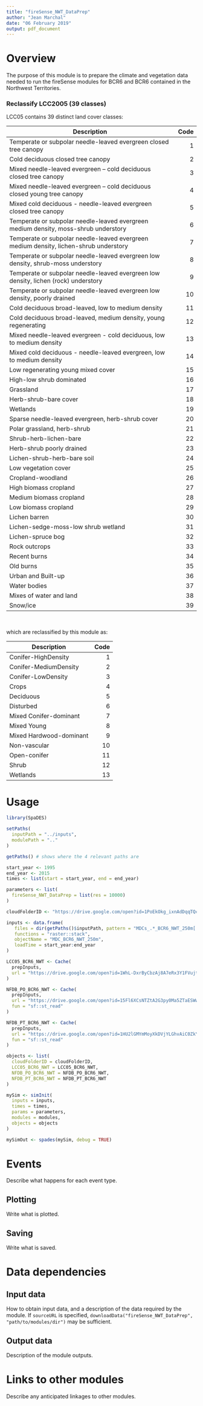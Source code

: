 ```yaml
---
title: "fireSense_NWT_DataPrep"
author: "Jean Marchal"
date: "06 February 2019"
output: pdf_document
---
```


# Overview
The purpose of this module is to prepare the climate and vegetation data needed to run the fireSense modules for BCR6 and BCR6 contained in the Northwest Territories.

### Reclassify LCC2005 (39 classes)
LCC05 contains 39 distinct land cover classes:

|Description|Code|
| ------------------------------------------- |-----:|
|Temperate or subpolar needle-leaved evergreen closed tree canopy|1|
|Cold deciduous closed tree canopy|2|
|Mixed needle-leaved evergreen – cold deciduous closed tree canopy|3|
|Mixed needle-leaved evergreen – cold deciduous closed young tree canopy|4|
|Mixed cold deciduous - needle-leaved evergreen closed tree canopy|5|
|Temperate or subpolar needle-leaved evergreen medium density, moss-shrub understory|6|
|Temperate or subpolar needle-leaved evergreen medium density, lichen-shrub understory|7|
|Temperate or subpolar needle-leaved evergreen low density, shrub-moss understory|8|
|Temperate or subpolar needle-leaved evergreen low density, lichen (rock) understory|9|
|Temperate or subpolar needle-leaved evergreen low density, poorly drained|10|
|Cold deciduous broad-leaved, low to medium density|11|
|Cold deciduous broad-leaved, medium density, young regenerating|12|
|Mixed needle-leaved evergreen - cold deciduous, low to medium density|13|
|Mixed cold deciduous - needle-leaved evergreen, low to medium density|14|
|Low regenerating young mixed cover|15|
|High-low shrub dominated|16|
|Grassland|17|
|Herb-shrub-bare cover|18|
|Wetlands|19|
|Sparse needle-leaved evergreen, herb-shrub cover|20|
|Polar grassland, herb-shrub|21|
|Shrub-herb-lichen-bare|22|
|Herb-shrub poorly drained|23|
|Lichen-shrub-herb-bare soil|24|
|Low vegetation cover|25|
|Cropland-woodland|26|
|High biomass cropland|27|
|Medium biomass cropland|28|
|Low biomass cropland|29|
|Lichen barren|30|
|Lichen-sedge-moss-low shrub wetland|31|
|Lichen-spruce bog|32|
|Rock outcrops|33|
|Recent burns|34|
|Old burns|35|
|Urban and Built-up|36|
|Water bodies|37|
|Mixes of water and land|38|
|Snow/ice|39|
\  

which are reclassified by this module as:
\  

|Description|Code|
| ---- | -----:|
|Conifer-HighDensity|1|
|Conifer-MediumDensity|2|
|Conifer-LowDensity|3|
|Crops|4|
|Deciduous|5|
|Disturbed|6|
|Mixed Conifer-dominant|7|
|Mixed Young|8|
|Mixed Hardwood-dominant|9|
|Non-vascular|10|
|Open-conifer|11|
|Shrub|12|
|Wetlands|13|


# Usage

```r
library(SpaDES)

setPaths(
  inputPath = "../inputs",
  modulePath = ".."
)

getPaths() # shows where the 4 relevant paths are

start_year <- 1995
end_year <- 2015
times <- list(start = start_year, end = end_year)

parameters <- list(
  fireSense_NWT_DataPrep = list(res = 10000)
)

cloudFolderID <- "https://drive.google.com/open?id=1PoEkOkg_ixnAdDqqTQcun77nUvkEHDc0"

inputs <- data.frame(
   files = dir(getPaths()$inputPath, pattern = "MDCs_.*_BCR6_NWT_250m[.]tif$"),
   functions = "raster::stack",
   objectName = "MDC_BCR6_NWT_250m",
   loadTime = start_year:end_year
)

LCC05_BCR6_NWT <- Cache(
  prepInputs, 
  url = "https://drive.google.com/open?id=1WhL-DxrByCbzAj8A7eRx3Y1FVujtGmtN"
)

NFDB_PO_BCR6_NWT <- Cache(
  prepInputs, 
  url = "https://drive.google.com/open?id=15Fl6XCsNTZtA2G3py0Ma5ZTaESWwn622",
  fun = "sf::st_read"
)

NFDB_PT_BCR6_NWT <- Cache(
  prepInputs, 
  url = "https://drive.google.com/open?id=1HU2lGMYmMoyXkDVjYLGhvAiC0ZkY-XMg",
  fun = "sf::st_read"
)

objects <- list(
  cloudFolderID = cloudFolderID,
  LCC05_BCR6_NWT = LCC05_BCR6_NWT,
  NFDB_PO_BCR6_NWT = NFDB_PO_BCR6_NWT,
  NFDB_PT_BCR6_NWT = NFDB_PT_BCR6_NWT
)

mySim <- simInit(
  inputs = inputs,
  times = times, 
  params = parameters, 
  modules = modules,
  objects = objects
)

mySimOut <- spades(mySim, debug = TRUE)
```

# Events

Describe what happens for each event type.

## Plotting

Write what is plotted.

## Saving

Write what is saved.

# Data dependencies

## Input data

How to obtain input data, and a description of the data required by the module.
If `sourceURL` is specified, `downloadData("fireSense_NWT_DataPrep", "path/to/modules/dir")` may be sufficient.

## Output data

Description of the module outputs.

# Links to other modules

Describe any anticipated linkages to other modules.


